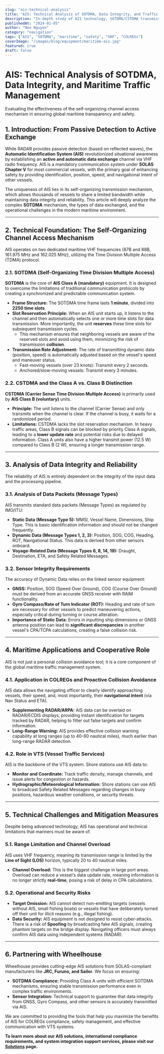 ```yaml
---
slug: "ais-technical-analysis"
title: "AIS: Technical Analysis of SOTDMA, Data Integrity, and Traffic Management"
description: "In-depth study of AIS technology, SOTDMA/CSTDMA transmission mechanisms, exchanged data types, and its role in enhancing maritime safety and VTS efficiency."
publishedAt: "2024-01-05"
author: "Neo Nguyen"
category: "navigation"
tags: ["AIS", "SOTDMA", "maritime", "safety", "VHF", "COLREGs"]
coverImage: "/images/blog/equipment/maritime-ais.jpg"
featured: true
draft: false
---
```


# AIS: Technical Analysis of SOTDMA, Data Integrity, and Maritime Traffic Management

<p className="text-xl text-gray-500 italic mb-8">
  Evaluating the effectiveness of the self-organizing channel access mechanism
  in ensuring global maritime transparency and safety.
</p>

## 1. Introduction: From Passive Detection to Active Exchange

While RADAR provides passive detection (based on reflected waves), the **Automatic Identification System (AIS)** revolutionized situational awareness by establishing an **active and automatic data exchange** channel via VHF radio frequency. AIS is a mandatory communication system under **SOLAS Chapter V** for most commercial vessels, with the primary goal of enhancing safety by providing identification, position, speed, and navigational intent of other vessels.

The uniqueness of AIS lies in its self-organizing transmission mechanism, which allows thousands of vessels to share a limited bandwidth while maintaining data integrity and reliability. This article will deeply analyze the complex **SOTDMA** mechanism, the types of data exchanged, and the operational challenges in the modern maritime environment.

---

## 2. Technical Foundation: The Self-Organizing Channel Access Mechanism

AIS operates on two dedicated maritime VHF frequencies (87B and 88B, 161.975 MHz and 162.025 MHz), utilizing the Time Division Multiple Access (TDMA) protocol.

### 2.1. SOTDMA (Self-Organizing Time Division Multiple Access)

**SOTDMA** is the core of **AIS Class A (mandatory)** equipment. It is designed to overcome the limitations of traditional communication protocols by creating a synchronized and predictable communication system.

- **Frame Structure:** The SOTDMA time frame lasts **1 minute**, divided into **2250 time slots**.
- **Slot Reservation Principle:** When an AIS unit starts up, it listens to the channel and then automatically selects one or more time slots for data transmission. More importantly, the unit **reserves** these time slots for subsequent transmission cycles.
  - This mechanism ensures that neighboring vessels are aware of the reserved slots and avoid using them, minimizing the risk of transmission **collision**.
- **Transmission Rate Adjustment:** The rate of transmitting dynamic data (position, speed) is automatically adjusted based on the vessel's speed and maneuver status.
  - Fast-moving vessels (over 23 knots): Transmit every 2 seconds.
  - Anchored/slow-moving vessels: Transmit every 3 minutes.

### 2.2. CSTDMA and the Class A vs. Class B Distinction

**CSTDMA (Carrier Sense Time Division Multiple Access)** is primarily used by **AIS Class B (voluntary)** units.

- **Principle:** The unit listens to the channel (Carrier Sense) and only transmits when the channel is clear. If the channel is busy, it waits for a randomized period.
- **Limitations:** CSTDMA lacks the slot reservation mechanism. In heavy traffic areas, Class B signals can be blocked by priority Class A signals, leading to a **lower update rate** and potential risks due to delayed information. Class A units also have a higher transmit power (12.5 W) compared to Class B (2 W), ensuring a longer transmission range.

---

## 3. Analysis of Data Integrity and Reliability

The reliability of AIS is entirely dependent on the integrity of the input data and the processing pipeline.

### 3.1. Analysis of Data Packets (Message Types)

AIS transmits standard data packets (Message Types) as regulated by IMO/ITU:

- **Static Data (Message Type 5):** MMSI, Vessel Name, Dimensions, Ship Type. This is basic identification information and should not be changed frequently.
- **Dynamic Data (Message Types 1, 2, 3):** Position, SOG, COG, Heading, ROT, Navigational Status. This data is derived from other sensors onboard.
- **Voyage-Related Data (Message Types 6, 8, 14, 19):** Draught, Destination, ETA, and Safety Related Messages.

### 3.2. Sensor Integrity Requirements

The accuracy of Dynamic Data relies on the linked sensor equipment:

- **GNSS:** Position, SOG (Speed Over Ground), COG (Course Over Ground) must be derived from an accurate GNSS receiver with RAIM functionality.
- **Gyro Compass/Rate of Turn Indicator (ROT):** Heading and rate of turn are necessary for other vessels to predict maneuvering actions, especially critical during turning or course alteration.
- **Importance of Static Data:** Errors in inputting ship dimensions or GNSS antenna position can lead to **significant discrepancies** in another vessel's CPA/TCPA calculations, creating a false collision risk.

---

## 4. Maritime Applications and Cooperative Role

AIS is not just a personal collision avoidance tool; it is a core component of the global maritime traffic management system.

### 4.1. Application in COLREGs and Proactive Collision Avoidance

AIS data allows the navigating officer to clearly identify approaching vessels, their speed, and, most importantly, their **navigational intent** (via Nav Status and ETA).

- **Supplementing RADAR/ARPA:** AIS data can be overlaid on RADAR/ECDIS displays, providing instant identification for targets tracked by RADAR, helping to filter out false targets and confirm information.
- **Long-Range Warning:** AIS provides effective collision warning capability at long ranges (up to 40-60 nautical miles), much earlier than long-range RADAR detection.

### 4.2. Role in VTS (Vessel Traffic Services)

AIS is the backbone of the VTS system. Shore stations use AIS data to:

- **Monitor and Coordinate:** Track traffic density, manage channels, and issue alerts for congestion or hazards.
- **Hydrographic/Meteorological Information:** Shore stations can use AIS to broadcast Safety Related Messages regarding changes in buoy positions, hazardous weather conditions, or security threats.

---

## 5. Technical Challenges and Mitigation Measures

Despite being advanced technology, AIS has operational and technical limitations that mariners must be aware of.

### 5.1. Range Limitation and Channel Overload

AIS uses VHF frequency, meaning its transmission range is limited by the **Line of Sight (LOS)** horizon, typically 20 to 40 nautical miles.

- **Channel Overload:** This is the biggest challenge in large port areas. Overload can reduce a vessel's data update rate, meaning information is no longer strictly **real-time**, posing a risk of delay in CPA calculations.

### 5.2. Operational and Security Risks

- **Target Omission:** AIS cannot detect non-emitting targets (vessels without AIS, small fishing boats) or vessels that have deliberately turned off their unit for illicit reasons (e.g., illegal fishing).
- **Data Security:** AIS equipment is not designed to resist cyber-attacks. There is a risk of **Spoofing** by broadcasting fake AIS signals, creating phantom targets on the bridge display. Navigating officers must always confirm AIS data using independent systems (RADAR).

---

## 6. Partnering with Wheelhouse

Wheelhouse provides cutting-edge AIS solutions from SOLAS-compliant manufacturers like **JRC, Furuno, and Sailor**. We focus on ensuring:

- **SOTDMA Compliance:** Providing Class A units with efficient SOTDMA mechanisms, ensuring stable transmission performance even in complex traffic environments.
- **Sensor Integration:** Technical support to guarantee that data integrity from GNSS, Gyro Compass, and other sensors is accurately transmitted via AIS.

We are committed to providing the tools that help you maximize the benefits of AIS for COLREGs compliance, safety management, and effective communication with VTS systems.

**To learn more about our AIS solutions, international compliance requirements, and system integration support services, please visit our [Solutions](/solutions) page.**
